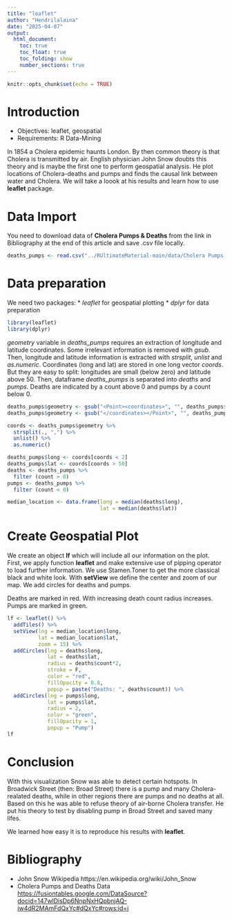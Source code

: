 ```yaml
---
title: "leaflet"
author: "Hendrilalaina"
date: "2025-04-07"
output: 
  html_document:
    toc: true
    toc_float: true
    toc_folding: show
    number_sections: true
---
```


```r
knitr::opts_chunk$set(echo = TRUE)
```

# Introduction
* Objectives: leaflet, geospatial
* Requirements: R Data-Mining

In 1854 a Cholera epidemic haunts London. By then common theory is that Cholera is transmitted by air. English physician John Snow doubts this theory and is maybe the first one to perform geospatial analysis. He plot locations of Cholera-deaths and pumps and finds the causal link between water and Cholera. We will take a loook at his results and learn how to use __leaflet__ package.

# Data Import

You need to download data of __Cholera Pumps & Deaths__ from the link in Bibliography at the end of this article and save .csv file locally.

```r
deaths_pumps <- read.csv("../RUltimateMaterial-main/data/Cholera Pumps & Deaths.csv")
```
# Data preparation
We need two packages:
* _leaflet_ for geospatial plotting
* _dplyr_ for data preparation

```r
library(leaflet)
library(dplyr)
```
_geometry_ variable in _deaths_pumps_ requires an extraction of longitude and latitude coordinates. Some irrelevant information is removed with _gsub_. Then, longitude and latitude information is extracted with _strsplit_, _unlist_ and _as.numeric_. Coordinates (long and lat) are stored in one long vector _coords_. But they are easy to split: longitudes are small (below zero) and latitude above 50.
Then, dataframe _deaths_pumps_ is separated into _deaths_ and _pumps_. Deaths are indicated by a count above 0 and pumps by a count below 0.
```r
deaths_pumps$geometry <- gsub("<Point><coordinates>", "", deaths_pumps$geometry)
deaths_pumps$geometry <- gsub("</coordinates></Point>", "", deaths_pumps$geometry)

coords <- deaths_pumps$geometry %>%
  strsplit(., ",") %>%
  unlist() %>%
  as.numeric()

deaths_pumps$long <- coords[coords < 2]
deaths_pumps$lat <- coords[coords > 50]
deaths <- deaths_pumps %>%
  filter (count > 0)
pumps <- deaths_pumps %>%
  filter (count < 0)

median_location <- data.frame(long = median(deaths$long),
                              lat = median(deaths$lat))
```

# Create Geospatial Plot

We create an object __lf__ which will include all our information on the plot. First, we apply function __leaflet__ and make extensive use of pipping operator to load further information. We use Stamen.Toner to get the more classical black and white look. With __setView__ we define the center and zoom of our map. We add circles for deaths and pumps.

Deaths are marked in red. With increasing death count radius increases. Pumps are marked in green.

```r
lf <- leaflet() %>%
  addTiles() %>%
  setView(lng = median_location$long,
          lat = median_location$lat,
          zoom = 15) %>%
  addCircles(lng = deaths$long,
             lat = deaths$lat,
             radius = deaths$count*2,
             stroke = F,
             color = "red",
             fillOpacity = 0.8,
             popup = paste("Deaths: ", deaths$count)) %>%
  addCircles(lng = pumps$long,
             lat = pumps$lat,
             radius = 2,
             color = "green",
             fillOpacity = 1,
             popup = "Pump")
lf
```

# Conclusion

With this visualization Snow was able to detect certain hotspots. In Broadwick Street (then: Broad Street) there is a pump and many Cholera-realated deaths, while in other regions there are pumps and no deaths at all. Based on this he was able to refuse theory of air-borne Cholera transfer. He put his theory to test by disabling pump in Broad Street and saved many lifes.

We learned how easy it is to reproduce his results with __leaflet__.

# Bibliography
* John Snow Wikipedia https://en.wikipedia.org/wiki/John_Snow
* Cholera Pumps and Deaths Data
<https://fusiontables.google.com/DataSource?docid=147wlDisDp6NnpNxHQpbnjAQ-iw4dR2MAmFdQxYc#dQxYc#rows:id=i>